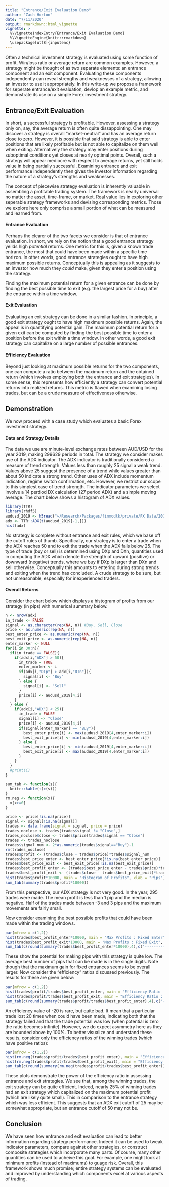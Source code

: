 ```yaml
---
title: "Entrance/Exit Evaluation Demo"
author: "Zach Horton"
date: "7/11/2020"
output: rmarkdown::html_vignette
vignette: >
  %\VignetteIndexEntry{Entrance/Exit Evaluation Demo}
  %\VignetteEngine{knitr::rmarkdown}
  \usepackage[utf8]{inputenc}
---
```


Often a technical investment strategy is evaluated using some function of profit. Win/loss ratio or average return are common examples. However, a strategy might be thought of as two separate elements: an entrance component and an exit component. Evaluating these components independently can reveal strengths and weaknesses of a strategy, allowing an investor to use it appropriately. In this write-up we propose a framework for seperate entrance/exit evaluation, devlop an example metric, and demonstrate its use on a simple Forex investment strategy.


## Entrance/Exit Evaluation

In short, a successful strategy is profitable. However, assessing a strategy only on, say, the average return is often quite dissappointing. One may discover a strategy is overall "market-neutral" and has an average return close to zero. However, it is possible that said strategy is able to enter positions that are likely profitable but is not able to capitalize on them well when exiting. Alternatively the strategy may enter positions during suboptimal conditions yet closes at nearly optimal points. Overall, such a strategy will appear mediocre with respect to average returns, yet still holds value in being partially successful. Examining entrance and exit performance independently then gives the investor information regarding the nature of a strategy's strengths and weaknesses. 

The concept of piecewise strategy evaluation is inherently valuable in assembling a profitable trading system. The framework is nearly universal no matter the asset, time-frame, or market. Real value lies in exploring other seperable strategy frameworks and devising corresponding metrics. Those we explore here only comprise a small portion of what can be measured and learned from.

#### Entrance Evaluation

Perhaps the clearer of the two facets we consider is that of entrance evaluation. In short, we rely on the notion that a good entrance strategy yeilds high *potential* returns. One metric for this is, given a known trade entrance, the most that could have been made within a specific time horizon. In other words, good entrance strategies ought to have high maximum possible returns. Conceptually this is appealing as it suggests to an investor how much they *could* make, given they enter a position using the strategy.

Finding the maximum potential return for a given entrance can be done by finding the best possible time to exit (e.g. the largest price for a buy) after the entrance within a time window.

#### Exit Evaluation

Evaluating an exit strategy can be done in a similar fashion. In principle, a good exit strategy ought to have high maximum possible returns. Again, the appeal is in quantifying potential gain. The maximum potential return for a given exit can be computed by finding the best possible time to enter a position before the exit within a time window. In other words, a good exit strategy can capitalize on a large number of possible entrances.

#### Efficiency Evaluation

Beyond just looking at maximum possible returns for the two components, one can compute a ratio between the maximum return and the obtained return (which involves employing both the entrance and exit strategies). In some sense, this represents how efficiently a strategy can convert potential returns into realized returns. This metric is flawed when examining losing trades, but can be a crude measure of effectiveness otherwise.

## Demonstration

We now proceed with a case study which evaluates a basic Forex investment strategy.

#### Data and Strategy Details

The data we use are minute-level exchange rates between AUD/USD for the year 2019, making 299629 periods in total. The strategy we consider makes use of the ADX indicator. The ADX indicator is traditionally considered a measure of trend strength. Values less than roughly 25 signal a weak trend. Values above 25 suggest the presence of a trend while values greater than about 50 indicate a strong trend. Other uses of ADX include momentum indication, regime switch confirmation, etc. However, we restrict our scope to this simplest case of trend strength. The indicator parameters we select involve a 14 perdiod DX calculation (27 period ADX) and a simple moving average. The chart below shows a histogram of ADX values.

```r
library(TTR)
library(rhdf5)
audusd_2019 <- h5read("~/Research/Packages/finmodtk/private/FX Data/2019_AUD_USD.hdf5", "/AUD_USD/block0_values") #OHLC minute data
adx <- TTR::ADX(t(audusd_2019[-1,]))
hist(adx)
```


No strategy is complete without entrance and exit rules, which we base off the cutoff rules of thumb. Specifically, our strategy is to enter a trade when the ADX reaches 50 and to exit the trade when the ADX falls below 25. The type of trade (buy or sell) is determined using DXp and DXn, quantities used in computing the ADX which denote the strength of upward (positive) or downward (negative) trends, where we buy if DXp is larger than DXn and sell otherwise. Conceptually this amounts to entering during strong trends and exiting when the trend has concluded. A crude strategy to be sure, but not unreasonable, especially for inexperienced traders. 

#### Overall Returns

Consider the chart below which displays a histogram of profits from our strategy (in pips) with numerical summary below.

```r
n <- nrow(adx)
in_trade <- FALSE
signal <- as.character(rep(NA, n)) #Buy, Sell, Close
price <- as.numeric(rep(NA, n))
best_enter_price <- as.numeric(rep(NA, n))
best_exit_price <- as.numeric(rep(NA, n))
enter_marker <- NULL
for(i in 30:n){
  if(in_trade == FALSE){
    if(adx[i,"ADX"] > 50){
      in_trade = TRUE
      enter_marker <- i
      if(adx[i,"DIp"] > adx[i,"DIn"]){
        signal[i] <- "Buy"
      } else {
        signal[i] <- "Sell"
      }
      price[i] <- audusd_2019[4,i]
    }
  } else {
    if(adx[i,"ADX"] < 25){
      in_trade = FALSE
      signal[i] <- "Close"
      price[i] <- audusd_2019[4,i]
      if(signal[enter_marker] == "Buy"){
        best_enter_price[i] <- max(audusd_2019[4,enter_marker:i])
        best_exit_price[i] <- min(audusd_2019[4,enter_marker:i])
      } else {
        best_enter_price[i] <- min(audusd_2019[4,enter_marker:i])
        best_exit_price[i] <- max(audusd_2019[4,enter_marker:i])
      }
    }
  }
  #print(i)
}

sum_tab <- function(s){
  knitr::kable(t(c(s)))
}
rm.neg <- function(x){
  x[x>=0]
}

price <- price[!is.na(price)]
signal <- signal[!is.na(signal)]
trades <- data.frame(signal = signal, price = price)
trades_noclose <- trades[trades$signal != "Close",]
trades_noclose$close <- trades$price[trades$signal == "Close"]
trades <- trades_noclose
trades$signal_num <- 2*as.numeric(trades$signal=="Buy")-1
rm(trades_noclose)
trades$profit <- (trades$close - trades$price)*trades$signal_num
trades$best_price_enter <- best_enter_price[!is.na(best_enter_price)]
trades$best_price_exit <- best_exit_price[!is.na(best_exit_price)]
trades$best_profit_enter <- (trades$best_price_enter - trades$price)*trades$signal_num
trades$best_profit_exit <- (trades$close - trades$best_price_exit)*trades$signal_num
hist(trades$profit*10000, main = "Histogram of Profits", xlab = "Pips")
sum_tab(summary(trades$profit*10000))
```

From this perspective, our ADX strategy is not very good. In the year, 295 trades were made. The mean profit is less than 1 pip and the median is negative. Half of the trades made between -3 and 3 pips and the maximum movements are fairly small. 

Now consider examining the best possible profits that could have been made within the trading windows. 

```r
par(mfrow = c(1,2))
hist(trades$best_profit_enter*10000, main = "Max Profits : Fixed Enter", xlab = "Pips")
hist(trades$best_profit_exit*10000, main = "Max Profits : Fixed Exit", xlab = "Pips")
sum_tab(c(round(summary(trades$best_profit_enter*10000),4),c('------------------------------------------------'=""),round(summary(trades$best_profit_exit*10000),4)))
```

These show the potential for making pips with this strategy is quite low. The average best number of pips that can be made is in the single digits. Note though that the maximum gain for fixed entrances seems to be overall larger. Now consider the "efficiency" ratios discussed previously. The results for these are given below:

```r
par(mfrow = c(1,2))
hist(trades$profit/trades$best_profit_enter, main = "Efficiency Ratio : Fixed Enter", xlab = "Pips Per Max")
hist(trades$profit/trades$best_profit_exit, main = "Efficiency Ratio : Fixed Exit", xlab = "Pips Per Max")
sum_tab(c(round(summary(trades$profit/trades$best_profit_enter),4),c('------------------------------------------------'=""),round(summary(trades$profit/trades$best_profit_exit),4)))
```

An efficiency value of -20 is rare, but quite bad. It mean that a particular trade lost 20 times when could have been made, indicating both that the strategy failed and that the trade potential was low (when potential is zero the ratio becomes infinite). However, we do expect asymmetry here as they are bounded above by 100%. To better visualize and understand these results, consider only the efficiency ratios of the winning trades (which have positive ratios):

```r
par(mfrow = c(1,2))
hist(rm.neg(trades$profit/trades$best_profit_enter), main = "Efficiency Ratio : Fixed Enter", xlab = "Pips Per Max")
hist(rm.neg(trades$profit/trades$best_profit_exit), main = "Efficiency Ratio : Fixed Exit", xlab = "Pips Per Max")
sum_tab(c(round(summary(rm.neg(trades$profit/trades$best_profit_enter)),4),c('------------------------------------------------'=""),round(summary(rm.neg(trades$profit/trades$best_profit_exit)),4)))
```

These plots demonstrate the power of the efficiency ratio in assessing entrance and exit strategies. We see that, among the winning trades, the exit strategy can be quite efficient. Indeed, nearly 25% of winning trades had an exit strategy which capitalized on the maximum potential profit (which are likely quite small). This in comparison to the entrance strategy which was less efficient. This suggests that an ADX exit cutoff of 25 may be somewhat appropriate, but an entrance cutoff of 50 may not be.

## Conclusion

We have seen how entrance and exit evaluation can lead to better information regarding strategy performance. Indeed it can be used to tweak indicator parameters, compare against other strategies, or construct composite strategies which incorporate many parts. Of course, many other quantities can be used to acheive this goal. For example, one might look at minimum profits (instead of maximums) to guage risk. Overall, this framework shows much promise; entire strategy systems can be evaluated and improved by understanding which components excel at various aspects of trading.

